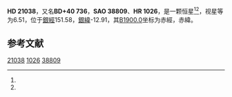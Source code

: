 {{Starbox begin
| name = HD 21038
}}
{{Starbox observe
| epoch = [[J2000.0|J2000.0]]
| constell = {{星座名待查}}<ref name=SIMBAD>{{cite web
 | url=http://simbad.u-strasbg.fr/simbad/sim-id?Ident=HR+1026
 | title=Pulsating variable Star
 | publisher=Centre de Données astronomiques de Strasbourg
 | work=SIMBAD
 | accessdate=2012-07-13
 | archive-date=2016-03-17
 | archive-url=https://web.archive.org/web/20160317130059/http://simbad.u-strasbg.fr/simbad/sim-id?Ident=HR+1026
 | dead-url=no
 }}</ref><ref name=DATA>{{cite web
 | url=http://vizier.u-strasbg.fr/viz-bin/VizieR-5?-out.add=.&-source=5050&-corr=PK=HR&-out.max=9999&HR=1026
 | title=VizieR Detailed Page
 | accessdate=2012-07-13
 | archive-date=2016-03-05
 | archive-url=https://web.archive.org/web/20160305222418/http://vizier.u-strasbg.fr/viz-bin/VizieR-5?-out.add=.&-source=5050&-corr=PK=HR&-out.max=9999&HR=1026
 | dead-url=no
 }}</ref>
| 星官 = 
| ra = {{RA|3|25|9.4}}<ref name=SIMBAD /><ref name=DATA />
| dec = {{DEC|+41|15|26}}<ref name=SIMBAD /><ref name=DATA />
| appmag_v = 6.51<ref name=SIMBAD /><ref name=DATA />
}}
{{Starbox character
| class = A0V<ref name=SIMBAD /><ref name=DATA />
| b-v = <ref name=SIMBAD /><ref name=DATA />
| u-b = <ref name=SIMBAD /><ref name=DATA />
| r-i = <ref name=SIMBAD /><ref name=DATA />
| variable = 
}}
{{Starbox astrometry
| radial_v = 
| prop_mo_ra = -19
| parallax = 
| p_error = 
}}
{{Starbox catalog
| names =BD+40 736，[[SAO星表|SAO]] 38809，[[HD星表|HD]] 21038，[[HR星表|HR]] 1026}}
{{Starbox reference |Simbad=HR+1026}}
{{Starbox end}}

'''HD 21038'''，又名'''BD+40 736'''，'''SAO 38809'''、'''HR 1026'''，是一颗恒星<ref name=SIMBAD /><ref name=DATA />，视星等为6.51，位于[[銀道座標系|銀經]]151.58，[[銀道座標系|銀緯]]-12.91，其[[B1900.0|B1900.0]]坐标为赤經{{RA|3|18|32.2}}，赤緯{{DEC|+40|-12.91|10}}。

== 参考文献 ==
{{reflist}}

{{star-stub}}

[[Category:HD和HDE天體|21038]]
[[Category:HR天體|1026]]
[[Category:SAO天體|38809]]